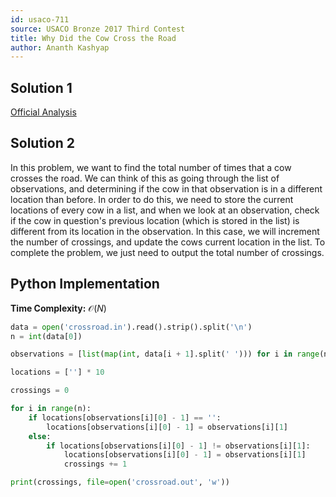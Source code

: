 ```yaml
---
id: usaco-711
source: USACO Bronze 2017 Third Contest
title: Why Did the Cow Cross the Road
author: Ananth Kashyap
---
```


## Solution 1

[Official Analysis](http://www.usaco.org/current/data/sol_crossroad_bronze_feb17.html)

## Solution 2
In this problem, we want to find the total number of times that a cow crosses the road. We can think of this as going through the list of observations, and determining if the cow in that observation is in a different location than before. In order to do this, we need to store the current locations of every cow in a list, and when we look at an observation, check if the cow in question's previous location (which is stored in the list) is different from its location in the observation. In this case, we will increment the number of crossings, and update the cows current location in the list. To complete the problem, we just need to output the total number of crossings.


## Python Implementation

**Time Complexity:** $\mathcal{O}(N)$

<LanguageSection>
<PySection>

```py
data = open('crossroad.in').read().strip().split('\n')
n = int(data[0])

observations = [list(map(int, data[i + 1].split(' '))) for i in range(n)]

locations = [''] * 10

crossings = 0

for i in range(n):
    if locations[observations[i][0] - 1] == '':
        locations[observations[i][0] - 1] = observations[i][1]
    else:
        if locations[observations[i][0] - 1] != observations[i][1]:
            locations[observations[i][0] - 1] = observations[i][1]
            crossings += 1

print(crossings, file=open('crossroad.out', 'w'))
```

</PySection>

</LanguageSection>
